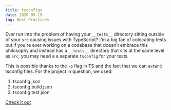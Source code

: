 ```yaml
---
title: tsconfigs
date: 2020-05-19
tag: Best Practices
---
```


Ever run into the problem of having your `__tests__` directory sitting outside
of your `src` causing issues with TypeScript? I'm a big fan of colocating tests
but if you're ever working on a codebase that doesn't embrace this philosophy
and instead has a `__tests__` directory that sits at the same level as `src`,
you may need a a separate `tsconfig` for your tests.

This is possible thanks to the `-p` flag in TS and the fact that we can `extend`
tsconfig files. For the project in question, we used:

1. tsconfig.json
2. tsconfig.build.json
3. tsconfig.test.json

[ Check it out ](https://www.typescriptlang.org/docs/handbook/tsconfig-json.html)

